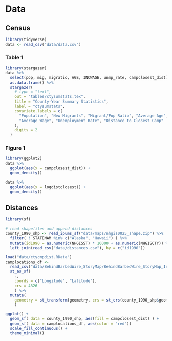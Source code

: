 # Data

## Census

```r
library(tidyverse)
data <- read_csv("data/data.csv")

```

### Table 1
```r
library(stargazer)
data %>% 
  select(pop, mig, migratio, AGE, INCWAGE, unmp_rate, campclosest_dist) %>%
  as.data.frame() %>% 
  stargazer(
    # type = "text", 
    out = "tables/ctysumstats.tex",
    title = "County-Year Summary Statistics",
    label = "ctysumstats",
    covariate.labels = c(
      "Population", "New Migrants", "Migrant/Pop Ratio", "Average Age", 
      "Average Wage", "Unemployment Rate", "Distance to Closest Camp"
    ),
    digits = 2
  )

```

### Figure 1 
```r
library(ggplot2)
data %>% 
  ggplot(aes(x = campclosest_dist)) +
  geom_density()

data %>% 
  ggplot(aes(x = logdistclosest)) +
  geom_density()

```

## Distances
```r
library(sf)

# read shapefiles and append distances
county_1990_shp <- read_ipums_sf("data/maps/nhgis0025_shape.zip") %>%
  filter( ! STATENAM %in% c("Alaska", "Hawaii") ) %>%
  mutate(id1990 = as.numeric(NHGISST) * 10000 + as.numeric(NHGISCTY)) %>%
  left_join(read_csv("data/distances.csv"), by = c("id1990"))

load("data/ctycmpdist.RData")
camplocations_df <- 
  read_csv("data/BehindBarbedWire_StoryMap/BehindBarbedWire_StoryMap_InternmentCampLocationsMap_Data.csv") %>% 
  st_as_sf(
    .,
    coords = c("Longitude", "Latitude"), 
    crs = 4326
    ) %>% 
  mutate(
    geometry = st_transform(geometry, crs = st_crs(county_1990_shp$geometry))
    )

ggplot() + 
  geom_sf( data = county_1990_shp, aes(fill = campclosest_dist) ) +
  geom_sf( data = camplocations_df, aes(color = "red"))
  scale_fill_continuous() +
  theme_minimal()

```
